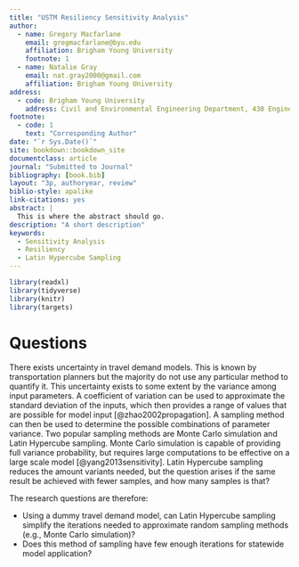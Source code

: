 ```yaml
---
title: "USTM Resiliency Sensitivity Analysis"
author:
  - name: Gregory Macfarlane
    email: gregmacfarlane@byu.edu
    affiliation: Brigham Young University
    footnote: 1
  - name: Natalie Gray
    email: nat.gray2000@gmail.com
    affiliation: Brigham Young University
address:
  - code: Brigham Young University
    address: Civil and Environmental Engineering Department, 430 Engineering Building, Provo, Utah 84602
footnote:
  - code: 1
    text: "Corresponding Author"
date: "`r Sys.Date()`"
site: bookdown::bookdown_site
documentclass: article
journal: "Submitted to Journal"
bibliography: [book.bib]
layout: "3p, authoryear, review"
biblio-style: apalike
link-citations: yes
abstract: |
  This is where the abstract should go.
description: "A short description"
keywords:
  - Sensitivity Analysis
  - Resiliency
  - Latin Hypercube Sampling
---
```


```r
library(readxl)
library(tidyverse)
library(knitr)
library(targets)
```


# Questions

There exists uncertainty in travel demand models. This is known by transportation planners but the majority do not use any particular method to quantify it. This uncertainty exists to some extent by the variance among input parameters. A coefficient of variation can be used to approximate the standard deviation of the inputs, which then provides a range of values that are possible for model input [@zhao2002propagation]. A sampling method can then be used to determine the possible combinations of parameter variance. Two popular sampling methods are Monte Carlo simulation and Latin Hypercube sampling. Monte Carlo simulation is capable of providing full variance probability, but requires large computations to be effective on a large scale model [@yang2013sensitivity]. Latin Hypercube sampling reduces the amount variants needed, but the question arises if the same result be achieved with fewer samples, and how many samples is that? 

The research questions are therefore:

  - Using a dummy travel demand model, can Latin Hypercube sampling simplify the iterations needed to approximate random sampling methods (e.g., Monte Carlo simulation)?
  - Does this method of sampling have few enough iterations for statewide model application?
